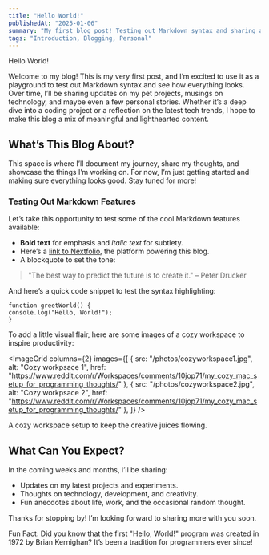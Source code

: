 ```yaml
---
title: "Hello World!"
publishedAt: "2025-01-06"
summary: "My first blog post! Testing out Markdown syntax and sharing a little about what’s to come."
tags: "Introduction, Blogging, Personal"
---
```


Hello World!

Welcome to my blog! This is my very first post, and I’m excited to use it as a playground to test out Markdown syntax and see how everything looks. Over time, I’ll be sharing updates on my pet projects, musings on technology, and maybe even a few personal stories. Whether it’s a deep dive into a coding project or a reflection on the latest tech trends, I hope to make this blog a mix of meaningful and lighthearted content.

## What’s This Blog About?

This space is where I’ll document my journey, share my thoughts, and showcase the things I’m working on. For now, I’m just getting started and making sure everything looks good. Stay tuned for more!

### Testing Out Markdown Features

Let’s take this opportunity to test some of the cool Markdown features available:

- **Bold text** for emphasis and *italic text* for subtlety.
- Here’s a [link to Nextfolio](https://nextfolio.site), the platform powering this blog.
- A blockquote to set the tone:

> "The best way to predict the future is to create it." – Peter Drucker

And here’s a quick code snippet to test the syntax highlighting:

```
function greetWorld() {
console.log("Hello, World!");
}
```

To add a little visual flair, here are some images of a cozy workspace to inspire productivity:

<ImageGrid
  columns={2}
  images={[
    { src: "/photos/cozyworkspace1.jpg", alt: "Cozy workpsace 1", href: "https://www.reddit.com/r/Workspaces/comments/10jop71/my_cozy_mac_setup_for_programming_thoughts/" },
    { src: "/photos/cozyworkspace2.jpg", alt: "Cozy workpsace 2", href: "https://www.reddit.com/r/Workspaces/comments/10jop71/my_cozy_mac_setup_for_programming_thoughts/" },
  ]}
/>

<Caption>
  A cozy workspace setup to keep the creative juices flowing.
</Caption>

## What Can You Expect?

In the coming weeks and months, I’ll be sharing:
- Updates on my latest projects and experiments.
- Thoughts on technology, development, and creativity.
- Fun anecdotes about life, work, and the occasional random thought.

Thanks for stopping by! I’m looking forward to sharing more with you soon.

<Callout emoji="🚀">
  Fun Fact: Did you know that the first "Hello, World!" program was created in 1972 by Brian Kernighan? It’s been a tradition for programmers ever since!
</Callout>
